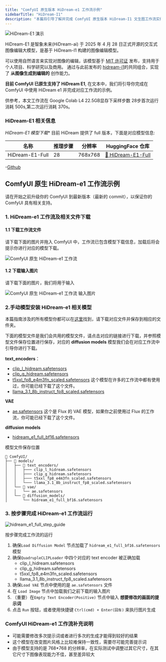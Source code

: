 ```yaml
---
title: "ComfyUI 原生版本 HiDream-e1 工作流示例"
sidebarTitle: "HiDream-I1"
description: "本篇将引导了解并完成 ComfyUI 原生版本 HiDream-I1 文生图工作流实例"
---
```


![HiDream-E1 演示](https://raw.githubusercontent.com/HiDream-ai/HiDream-E1/refs/heads/main/assets/demo.jpg)

HiDream-E1 是智象未来(HiDream-ai) 于 2025 年 4 月 28 日正式开源的交互式图像编辑大模型，是基于 HiDream-I1 构建的图像编辑模型。

可以使用自然语言来实现对图像的编辑，该模型基于 [MIT 许可证](https://github.com/HiDream-ai/HiDream-E1?tab=MIT-1-ov-file) 发布，支持用于个人项目、科学研究以及商用。
通过与此前发布的 [hidream-i1](/zh-CN/tutorials/image/hidream/hidream-i1)的共同组合，实现了 **从图像生成到编辑的** 创作能力。

**目前 ComfyUI 已原生支持了 HiDream E1**, 在文本中，我们将引导你完成在 ComfyUI 中使用 HiDream e1 并完成对应工作流的示例。

<Note>
供参考，本文工作流在 Google Colab L4 22.5GB显存下采样步数 28步首次运行消耗 500s,第二次运行消耗 370s。
</Note>

### HiDream-E1 相关信息

*HiDream-E1 模型下载**
目前 HiDream 提供了 full 版本，下面是对应模型信息:

| 名称             | 推理步骤 | 分辨率     | HuggingFace 仓库                                                        |
|-----------------|---------|-----------|------------------------------------------------------------------------|
| HiDream-E1-Full | 28      | 768x768   | [🤗 HiDream-E1-Full](https://huggingface.co/HiDream-ai/HiDream-E1-Full) |


-[Github](https://github.com/HiDream-ai/HiDream-E1)

## ComfyUI 原生 HiDream-e1 工作流示例

<Tip>
请在开始之前升级你的 ComfyUI 到最新版本（最新的 commit），以保证你的 ComfyUI 具有相关支持。
</Tip>

### 1. HiDream-e1 工作流及相关文件下载

#### 1.1 下载工作流文件

请下载下面的图片并拖入 ComfyUI 中，工作流已包含模型下载信息，加载后将会提示你进行对应的模型下载。

![ComfyUI 原生 HiDream-e1 工作流](https://raw.githubusercontent.com/Comfy-Org/example_workflows/main/hidream_e1/hidream_e1_full.png)

#### 1.2 下载输入图片

请下载下面的图片，我们将用于输入

![ComfyUI 原生 HiDream-e1 工作流 输入图片](https://raw.githubusercontent.com/Comfy-Org/example_workflows/main/hidream_e1/input.webp)

###  2.手动模型安装 HiDream-e1 相关模型

本篇指南涉及的所有模型你都可以在[这里](https://huggingface.co/Comfy-Org/HiDream-I1_ComfyUI/tree/main/split_files)找到，请下载对应文件并保存到相应的文件夹。

下面的模型文件是我们会共用的模型文件，请点击对应的链接进行下载，并参照模型文件保存位置进行保存，对应的 **diffusion models** 模型我们会在对应工作流中引导你进行下载。

**text_encoders**：

- [clip_l_hidream.safetensors](https://huggingface.co/Comfy-Org/HiDream-I1_ComfyUI/blob/main/split_files/text_encoders/clip_l_hidream.safetensors)
- [clip_g_hidream.safetensors](https://huggingface.co/Comfy-Org/HiDream-I1_ComfyUI/blob/main/split_files/text_encoders/clip_g_hidream.safetensors)
- [t5xxl_fp8_e4m3fn_scaled.safetensors](https://huggingface.co/Comfy-Org/HiDream-I1_ComfyUI/blob/main/split_files/text_encoders/t5xxl_fp8_e4m3fn_scaled.safetensors) 这个模型在许多的工作流中都有使用过，你可能已经下载了这个文件。
- [llama_3.1_8b_instruct_fp8_scaled.safetensors](https://huggingface.co/Comfy-Org/HiDream-I1_ComfyUI/blob/main/split_files/text_encoders/llama_3.1_8b_instruct_fp8_scaled.safetensors)

**VAE**
-  [ae.safetensors](https://huggingface.co/Comfy-Org/HiDream-I1_ComfyUI/blob/main/split_files/vae/ae.safetensors) 这个是 Flux 的 VAE 模型，如果你之前使用过 Flux 的工作流，你可能已经下载了这个文件。

**diffusion models**
- [hidream_e1_full_bf16.safetensors](https://huggingface.co/Comfy-Org/HiDream-I1_ComfyUI/resolve/main/split_files/diffusion_models/hidream_e1_full_bf16.safetensors)

模型文件保存位置
```
📂 ComfyUI/
├── 📂 models/
│   ├── 📂 text_encoders/
│   │   ├─── clip_l_hidream.safetensors
│   │   ├─── clip_g_hidream.safetensors
│   │   ├─── t5xxl_fp8_e4m3fn_scaled.safetensors
│   │   └─── llama_3.1_8b_instruct_fp8_scaled.safetensors
│   └── 📂 vae/
│   │   └── ae.safetensors
│   └── 📂 diffusion_models/
│       └── hidream_e1_full_bf16.safetensors   
```

### 3. 按步骤完成 HiDream-e1 工作流运行

![hidream_e1_full_step_guide](/images/tutorial/advanced/hidream/hidream_e1_full_step_guide.jpg)

按步骤完成工作流的运行
1. 确保`Load Diffusion Model` 节点加载了 `hidream_e1_full_bf16.safetensors` 模型
2. 确保`QuadrupleCLIPLoader` 中四个对应的 text encoder 被正确加载
    - clip_l_hidream.safetensors
    - clip_g_hidream.safetensors
    - t5xxl_fp8_e4m3fn_scaled.safetensors
    - llama_3.1_8b_instruct_fp8_scaled.safetensors
3. 确保`Load VAE` 节点中使用的是 `ae.safetensors` 文件
4. 在 `Load Image` 节点中加载我们之前下载的输入图片
5. （重要）在`Empty Text Encoder(Positive)` 节点中输入 **想要修改的画面的提示词**
6. 点击 `Run` 按钮，或者使用快捷键 `Ctrl(cmd) + Enter(回车)` 来执行图片生成


### ComfyUI HiDream-e1 工作流补充说明

- 可能需要修改多次提示词或者进行多次的生成才能得到较好的结果
- 这个模型在改变图片风格上比较难保持一致性，需要尽可能完善提示词
- 由于模型支持的是 768*768 的分辨率，在实际测试中调整过其它尺寸，在其它尺寸下图像表现能力不佳，甚至差异较大
